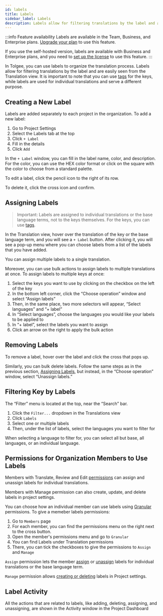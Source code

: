 ```yaml
---
id: labels
title: Labels
sidebar_label: Labels
description: Labels allow for filtering translations by the label and are easily seen from the Translation view.
---
```


:::info Feature availability
Labels are available in the Team, Business, and Enterprise plans. [Upgrade your plan](https://tolgee.io/pricing) to use this feature.

If you use the self-hosted version, labels are available with Business and Enterprise plans, and you need to [set up the license](/platform/self_hosting/licensing) to use this feature.
:::


In Tolgee, you can use labels to organize the translation process. Labels allow for filtering translations by the label and are easily seen from the Translation view. It is important to note that you can use [tags](/platform/translation_keys/tags) for the keys, while labels are used for individual translations and serve a different purpose.

## Creating a New Label

Labels are added separately to each project in the organization. To add a new label:

1. Go to Project Settings
2. Select the Labels tab at the top
3. Click `+ Label`
4. Fill in the details
5. Click `Add`

<ScreenshotWrapper
  src="/img/docs/platform/labels/new-label.gif"
  alt="Create a new label on Tolgee"
/>

In the `+ Label` window, you can fill in the label name, color, and description. For the color, you can use the HEX color format or click on the square with the color to choose from a standard palette.

To edit a label, click the pencil icon to the right of its row. 

To delete it, click the cross icon and confirm.

## Assigning Labels

> Important: Labels are assigned to individual translations or the base language terms, not to the keys themselves. For the keys, you can use [tags](/platform/translation_keys/tags).
> 

In the Translation view, hover over the translation of the key or the base language term, and you will see a `+ Label` button. After clicking it, you will see a pop-up menu where you can choose labels from a list of the labels that you have added. 

You can assign multiple labels to a single translation.

<ScreenshotWrapper
  src="/img/docs/platform/labels/multiple-labels.webp"
  alt="Add multiple labels to a signle translation"
/>

Moreover, you can use bulk actions to assign labels to multiple translations at once. To assign labels to multiple keys at once:

1. Select the keys you want to use by clicking on the checkbox on the left of the key
2. In the bottom left corner, click the “Choose operation” window and select “Assign labels”
3. Then, in the same place, two more selectors will appear, “Select languages” and “+ label”
4. In “Select languages”, choose the languages you would like your labels to be applied to
5. In “+ label”, select the labels you want to assign
6. Click an arrow on the right to apply the bulk action

<ScreenshotWrapper
  src="/img/docs/platform/labels/bulk-assign-label.gif"
  alt="Bulk assign labels to translations"
/>

## Removing Labels

To remove a label, hover over the label and click the cross that pops up.

<ScreenshotWrapper
  src="/img/docs/platform/labels/remove-label.webp"
  alt="Removing a label"
/>

Similarly, you can bulk delete labels. Follow the same steps as in the previous section, [Assigning Labels](/platform/translation_process/labels#assigning-labels), but instead, in the “Choose operation” window, select “Unassign labels.”

## Filtering Key by Labels

The “Filter” menu is located at the top, near the “Search” bar.

1. Click the `Filter...` dropdown in the Translations view
2. Click `Labels`
3. Select one or multiple labels
4. Then, under the list of labels, select the languages you want to filter for

When selecting a language to filter for, you can select all but base, all languages, or an individual language.

<ScreenshotWrapper
  src="/img/docs/platform/labels/filter-labels.webp"
  alt="Filter by a label"
/>

## Permissions for Organization Members to Use Labels

Members with Translate, Review and Edit [permissions](/platform/projects_and_organizations/members#permissions) can assign and unassign labels for individual translations.

Members with Manage permission can also create, update, and delete labels in project settings.

You can choose how an individual member can use labels using [Granular](/platform/projects_and_organizations/members#granular-permissions) permissions. To give a memeber labels permissions:

1. Go to `Members` page
2. For each member, you can find the permissions menu on the right next to the cross button.
3. Open the member's permissions menu and go to `Granular`
4. You can find Labels under Translation permissions
5. There, you can tick the checkboxes to give the permissions to `Assign` and `Manage` 

`Assign` permission lets the member [assign](/platform/translation_process/labels#assigning-labels) or [unassign](/platform/translation_process/labels#removing-labels) labels for individual translations or the base language term.

`Manage` permission allows [creating or deleting](/platform/translation_process/labels#creating-a-new-label) labels in Project settings.

## Label Activity

All the actions that are related to labels, like adding, deleting, assigning, and unassigning, are shown in the Activity window in the Project Dashboard